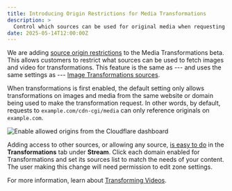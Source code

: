 ```yaml
---
title: Introducing Origin Restrictions for Media Transformations
description: >
  Control which sources can be used for original media when requesting transformations.
date: 2025-05-14T12:00:00Z
---
```


We are adding [source origin restrictions](/stream/transform-videos/sources/) to
the Media Transformations beta. This allows customers to restrict what sources
can be used to fetch images and video for transformations. This feature is the
same as --- and uses the same settings as ---
[Image Transformations sources](/images/transform-images/sources/).

When transformations is first enabled, the default setting only allows
transformations on images and media from the same website or domain being used to make
the transformation request. In other words, by default, requests to
`example.com/cdn-cgi/media` can only reference originals on `example.com`.

![Enable allowed origins from the Cloudflare dashboard](~/assets/images/images/allowed-origins.png)

Adding access to other sources, or allowing any source,
[is easy to do](/images/transform-images/sources/)
in the **Transformations** tab under **Stream**. Click each domain enabled for
Transformations and set its sources list to match the needs of your content. The
user making this change will need permission to edit zone settings.

For more information, learn about [Transforming Videos](/stream/transform-videos/).
